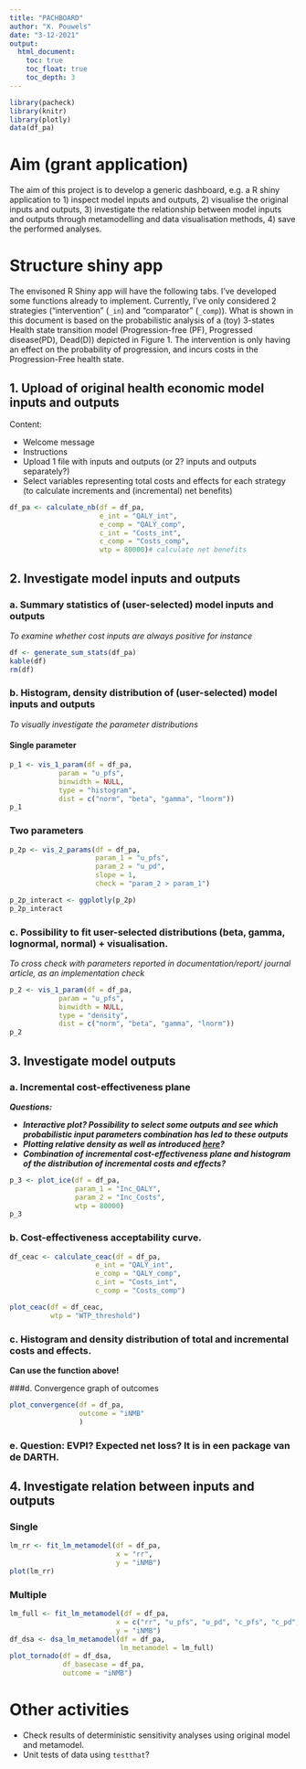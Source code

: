 ```yaml
---
title: "PACHBOARD"
author: "X. Pouwels"
date: "3-12-2021"
output: 
  html_document:
    toc: true
    toc_float: true
    toc_depth: 3
---
```


```r
library(pacheck)
library(knitr)
library(plotly)
data(df_pa)
```

# Aim (grant application)
The aim of this project is to develop a generic dashboard, e.g. a R shiny application to 1) inspect model inputs and outputs, 2) visualise the original inputs and outputs, 3) investigate the relationship between model inputs and outputs through metamodelling and data visualisation methods, 4) save the performed analyses.

# Structure shiny app
The envisoned R Shiny app will have the following tabs.
I've developed some functions already to implement.
Currently, I've only considered 2 strategies ("intervention" (`_in`) and "comparator" (`_comp`)).
What is shown in this document is based on the probabilistic analysis of a (toy) 3-states Health state transition model (Progression-free (PF), Progressed disease(PD), Dead(D)) depicted in Figure 1. The intervention is only having an effect on the probability of progression, and incurs costs in the Progression-Free health state.

## 1.	Upload of original health economic model inputs and outputs
Content:

- Welcome message
- Instructions
- Upload 1 file with inputs and outputs (or 2? inputs and outputs separately?)
- Select variables representing total costs and effects for each strategy (to calculate increments and (incremental) net benefits)

```r
df_pa <- calculate_nb(df = df_pa,
                      e_int = "QALY_int",
                      e_comp = "QALY_comp",
                      c_int = "Costs_int",
                      c_comp = "Costs_comp",
                      wtp = 80000)# calculate net benefits

```

## 2. Investigate model inputs and outputs
### a.	Summary statistics of (user-selected) model inputs and outputs
*To examine whether cost inputs are always positive for instance*

```r
df <- generate_sum_stats(df_pa)
kable(df)
rm(df)
```

### b.	Histogram, density distribution of (user-selected) model inputs and outputs
*To visually investigate the parameter distributions*

#### Single parameter
```r
p_1 <- vis_1_param(df = df_pa,
            param = "u_pfs",
            binwidth = NULL,
            type = "histogram",
            dist = c("norm", "beta", "gamma", "lnorm"))
p_1
```


### Two parameters
```r
p_2p <- vis_2_params(df = df_pa,
                     param_1 = "u_pfs",
                     param_2 = "u_pd",
                     slope = 1,
                     check = "param_2 > param_1")

p_2p_interact <- ggplotly(p_2p)
p_2p_interact
```

### c.	Possibility to fit user-selected distributions (beta, gamma, lognormal, normal) + visualisation.
*To cross check with parameters reported in documentation/report/ journal article, as an implementation check*
```r
p_2 <- vis_1_param(df = df_pa,
            param = "u_pfs",
            binwidth = NULL,
            type = "density",
            dist = c("norm", "beta", "gamma", "lnorm"))
p_2
```

## 3.	Investigate model outputs
### a.	Incremental cost-effectiveness plane
***Questions:***  

- ***Interactive plot? Possibility to select some outputs and see which probabilistic input parameters combination has led to these outputs***  
- ***Plotting relative density as well as introduced [here](https://resource-allocation.biomedcentral.com/articles/10.1186/s12962-020-00251-7)?***  
- ***Combination of incremental cost-effectiveness plane and histogram of the distribution of incremental costs and effects?***

```r
p_3 <- plot_ice(df = df_pa,
                param_1 = "Inc_QALY",
                param_2 = "Inc_Costs",
                wtp = 80000)
p_3
```


### b.	Cost-effectiveness acceptability curve.
```r
df_ceac <- calculate_ceac(df = df_pa,
                     e_int = "QALY_int",
                     e_comp = "QALY_comp",
                     c_int = "Costs_int",
                     c_comp = "Costs_comp")

plot_ceac(df = df_ceac,
          wtp = "WTP_threshold")
```

### c.	Histogram and density distribution of total and incremental costs and effects.
**Can use the function above!  **

###d.	Convergence graph of outcomes
```r
plot_convergence(df = df_pa,
                 outcome = "iNMB"
                 )
```

### e.	Question: EVPI? Expected net loss? It is in een package van de DARTH.

## 4.	Investigate relation between inputs and outputs
### Single
```r
lm_rr <- fit_lm_metamodel(df = df_pa,
                          x = "rr",
                          y = "iNMB")
plot(lm_rr)
```

### Multiple
```r
lm_full <- fit_lm_metamodel(df = df_pa,
                          x = c("rr", "u_pfs", "u_pd", "c_pfs", "c_pd", "c_thx", "p_pfspd", "p_pfsd", "p_pdd"),
                          y = "iNMB")
df_dsa <- dsa_lm_metamodel(df = df_pa,
                           lm_metamodel = lm_full)
plot_tornado(df = df_dsa,
             df_basecase = df_pa,
             outcome = "iNMB")
```

# Other activities
- Check results of deterministic sensitivity analyses using original model and metamodel.  
- Unit tests of data using `testthat`?  

